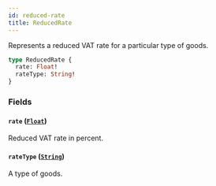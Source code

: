 ```yaml
---
id: reduced-rate
title: ReducedRate
---
```



Represents a reduced VAT rate for a particular type of goods.

```graphql
type ReducedRate {
  rate: Float!
  rateType: String!
}
```


### Fields

#### `rate` ([`Float`](../../../developer/api-reference/scalars/float))

Reduced VAT rate in percent.


#### `rateType` ([`String`](../../../developer/api-reference/scalars/string))

A type of goods.




